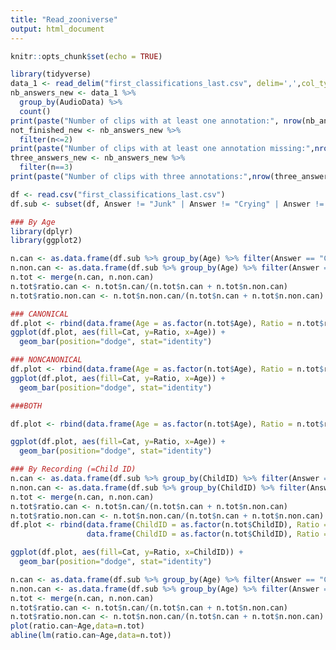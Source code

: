 ```yaml
---
title: "Read_zooniverse"
output: html_document
---
```


```r
knitr::opts_chunk$set(echo = TRUE)
```

```r
library(tidyverse)
data_1 <- read_delim("first_classifications_last.csv", delim=',',col_types = cols(.default = "c"))
nb_answers_new <- data_1 %>%
  group_by(AudioData) %>%
  count()
print(paste("Number of clips with at least one annotation:", nrow(nb_answers_new)))
not_finished_new <- nb_answers_new %>%
  filter(n<=2)
print(paste("Number of clips with at least one annotation missing:",nrow(not_finished_new)))
three_answers_new <- nb_answers_new %>%
  filter(n==3)
print(paste("Number of clips with three annotations:",nrow(three_answers_new)))

```
```r
df <- read.csv("first_classifications_last.csv")
df.sub <- subset(df, Answer != "Junk" | Answer != "Crying" | Answer != "Laughing")

### By Age
library(dplyr)
library(ggplot2)

n.can <- as.data.frame(df.sub %>% group_by(Age) %>% filter(Answer == "Canonical") %>% summarise(n.can = n()))
n.non.can <- as.data.frame(df.sub %>% group_by(Age) %>% filter(Answer == "Non-Canonical") %>% summarise(n.non.can = n()))
n.tot <- merge(n.can, n.non.can)
n.tot$ratio.can <- n.tot$n.can/(n.tot$n.can + n.tot$n.non.can)
n.tot$ratio.non.can <- n.tot$n.non.can/(n.tot$n.can + n.tot$n.non.can)

### CANONICAL
df.plot <- rbind(data.frame(Age = as.factor(n.tot$Age), Ratio = n.tot$ratio.can, Cat = "Canonical"))
ggplot(df.plot, aes(fill=Cat, y=Ratio, x=Age)) + 
  geom_bar(position="dodge", stat="identity")

### NONCANONICAL
df.plot <- rbind(data.frame(Age = as.factor(n.tot$Age), Ratio = n.tot$ratio.non.can, Cat = "Non-Canonical"))
ggplot(df.plot, aes(fill=Cat, y=Ratio, x=Age)) + 
  geom_bar(position="dodge", stat="identity")

###BOTH

df.plot <- rbind(data.frame(Age = as.factor(n.tot$Age), Ratio = n.tot$ratio.can, Cat = "Canonical"),data.frame(Age = as.factor(n.tot$Age), Ratio = n.tot$ratio.non.can, Cat = "Non-Canonical"))

ggplot(df.plot, aes(fill=Cat, y=Ratio, x=Age)) + 
  geom_bar(position="dodge", stat="identity")

### By Recording (=Child ID)
n.can <- as.data.frame(df.sub %>% group_by(ChildID) %>% filter(Answer == "Canonical") %>% summarise(n.can = n()))
n.non.can <- as.data.frame(df.sub %>% group_by(ChildID) %>% filter(Answer == "Non-Canonical") %>% summarise(n.non.can = n()))
n.tot <- merge(n.can, n.non.can)
n.tot$ratio.can <- n.tot$n.can/(n.tot$n.can + n.tot$n.non.can)
n.tot$ratio.non.can <- n.tot$n.non.can/(n.tot$n.can + n.tot$n.non.can)
df.plot <- rbind(data.frame(ChildID = as.factor(n.tot$ChildID), Ratio = n.tot$ratio.can, Cat = "Canonical"),
                 data.frame(ChildID = as.factor(n.tot$ChildID), Ratio = n.tot$ratio.non.can, Cat = "Non-Canonical"))

ggplot(df.plot, aes(fill=Cat, y=Ratio, x=ChildID)) + 
  geom_bar(position="dodge", stat="identity")
```

```r
n.can <- as.data.frame(df.sub %>% group_by(Age) %>% filter(Answer == "Canonical") %>% summarise(n.can = n()))
n.non.can <- as.data.frame(df.sub %>% group_by(Age) %>% filter(Answer == "Non-Canonical") %>% summarise(n.non.can = n()))
n.tot <- merge(n.can, n.non.can)
n.tot$ratio.can <- n.tot$n.can/(n.tot$n.can + n.tot$n.non.can)
n.tot$ratio.non.can <- n.tot$n.non.can/(n.tot$n.can + n.tot$n.non.can)
plot(ratio.can~Age,data=n.tot)
abline(lm(ratio.can~Age,data=n.tot))
```